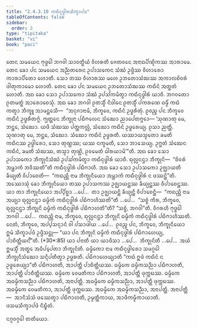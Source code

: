 ```yaml
---
title: "2.4.3.10 ᨠᨳᩥᨶᩩᨴ᩠ᨵᩤᩁᩈᩥᨠ᩠ᨡᩣᨸᨴ"
tableOfContents: false
sidebar:
  order: 2
type: "tipitaka"
basket: "vi"
book: "paci"
---
```



<DynamicBreadcrumb />

<Division number="925" book="paci">

<Paragraph number="2872" book="paci">
ᨲᩮᨶ ᩈᨾᨿᩮᨶ ᨻᩩᨴ᩠ᨵᩮᩤ ᨽᨣᩅᩤ ᩈᩣᩅᨲ᩠ᨳᩥᨿᩴ ᩅᩥᩉᩁᨲᩥ ᨩᩮᨲᩅᨶᩮ ᩋᨶᩣᨳᨸᩥᨱ᩠ᨯᩥᨠᩔ ᩋᩣᩁᩣᨾᩮ. ᨲᩮᨶ ᨡᩮᩣ ᨸᨶ ᩈᨾᨿᩮᨶ ᩋᨬ᩠ᨬᨲᩁᩮᨶ ᩏᨸᩣᩈᨠᩮᨶ ᩈᩴᨥᩴ ᩏᨴ᩠ᨴᩥᩔ ᩅᩥᩉᩣᩁᩮᩣ ᨠᩣᩁᩣᨸᩥᨲᩮᩣ ᩉᩮᩣᨲᩥ. ᩈᩮᩣ ᨲᩔ ᩅᩥᩉᩣᩁᩔ ᨾᩉᩮ ᩏᨽᨲᩮᩣᩈᩴᨥᩔ ᩋᨠᩣᩃᨧᩦᩅᩁᩴ ᨴᩤᨲᩩᨠᩣᨾᩮᩣ ᩉᩮᩣᨲᩥ. ᨲᩮᨶ ᨡᩮᩣ ᨸᨶ ᩈᨾᨿᩮᨶ ᩏᨽᨲᩮᩣᩈᩴᨥᩔ ᨠᨳᩥᨶᩴ ᩋᨲ᩠ᨳᨲᩴ ᩉᩮᩣᨲᩥ. ᩋᨳ ᨡᩮᩣ ᩈᩮᩣ ᩏᨸᩣᩈᨠᩮᩣ ᩈᩴᨥᩴ ᩏᨸᩈᩘᨠᨾᩥᨲ᩠ᩅᩣ ᨠᨳᩥᨶᩩᨴ᩠ᨵᩤᩁᩴ ᨿᩣᨧᩥ. ᨽᨣᩅᨲᩮᩣ ᩑᨲᨾᨲ᩠ᨳᩴ ᩋᩣᩁᩮᩣᨧᩮᩈᩩᩴ. ᩋᨳ ᨡᩮᩣ ᨽᨣᩅᩤ ᩑᨲᩈ᩠ᨾᩥᩴ ᨶᩥᨴᩤᨶᩮ ᩑᨲᩈ᩠ᨾᩥᩴ ᨸᨠᩁᨱᩮ ᨵᨾ᩠ᨾᩥᩴ ᨠᨳᩴ ᨠᨲ᩠ᩅᩣ ᨽᩥᨠ᩠ᨡᩪ ᩋᩣᨾᨶ᩠ᨲᩮᩈᩥ—  “ᩋᨶᩩᨩᩣᨶᩣᨾᩥ, ᨽᩥᨠ᩠ᨡᩅᩮ, ᨠᨳᩥᨶᩴ ᩏᨴ᩠ᨵᩁᩥᨲᩩᩴ. ᩑᩅᨬ᩠ᨧ ᨸᨶ ᨽᩥᨠ᩠ᨡᩅᩮ ᨠᨳᩥᨶᩴ ᩏᨴ᩠ᨵᩁᩥᨲᨻ᩠ᨻᩴ. ᨻ᩠ᨿᨲ᩠ᨲᩮᨶ ᨽᩥᨠ᩠ᨡᩩᨶᩣ ᨸᨭᩥᨻᩃᩮᨶ ᩈᩴᨥᩮᩣ ᨬᩣᨸᩮᨲᨻ᩠ᨻᩮᩣ—
</Paragraph>

</Division>
<Division number="926" book="paci">

<Paragraph number="2873" book="paci">
‘ᩈᩩᨱᩣᨲᩩ ᨾᩮ, ᨽᨶ᩠ᨲᩮ, ᩈᩴᨥᩮᩣ. ᨿᨴᩥ ᩈᩴᨥᩔ ᨸᨲ᩠ᨲᨠᩃᩖᩴ, ᩈᩴᨥᩮᩣ ᨠᨳᩥᨶᩴ ᩏᨴ᩠ᨵᩁᩮᨿ᩠ᨿ. ᩑᩈᩣ ᨬᨲ᩠ᨲᩥ.
</Paragraph>

<Paragraph number="2874" book="paci">
ᩈᩩᨱᩣᨲᩩ ᨾᩮ, ᨽᨶ᩠ᨲᩮ, ᩈᩴᨥᩮᩣ. ᩈᩴᨥᩮᩣ ᨠᨳᩥᨶᩴ ᩏᨴ᩠ᨵᩁᨲᩥ. ᨿᩔᩣᨿᩈ᩠ᨾᨲᩮᩣ ᨡᨾᨲᩥ ᨠᨳᩥᨶᩔ ᩏᨴ᩠ᨵᩤᩁᩮᩣ, ᩈᩮᩣ ᨲᩩᨱ᩠ᩉᩔ; ᨿᩔ ᨶᨠ᩠ᨡᨾᨲᩥ, ᩈᩮᩣ ᨽᩣᩈᩮᨿ᩠ᨿ.
</Paragraph>

<Paragraph number="2875" book="paci">
ᩏᨻ᩠ᨽᨲᩴ ᩈᩴᨥᩮᨶ ᨠᨳᩥᨶᩴ, ᨡᨾᨲᩥ ᩈᩴᨥᩔ, ᨲᩈ᩠ᨾᩣ ᨲᩩᨱ᩠ᩉᩦ, ᩑᩅᨾᩮᨲᩴ ᨵᩤᩁᨿᩣᨾᩦ’”ᨲᩥ.
</Paragraph>

</Division>
<Division number="927" book="paci">

<Paragraph number="2876" book="paci">
ᩋᨳ ᨡᩮᩣ ᩈᩮᩣ ᩏᨸᩣᩈᨠᩮᩣ ᨽᩥᨠ᩠ᨡᩩᨶᩥᩈᩴᨥᩴ ᩏᨸᩈᩘᨠᨾᩥᨲ᩠ᩅᩣ ᨠᨳᩥᨶᩩᨴ᩠ᨵᩤᩁᩴ ᨿᩣᨧᩥ. ᨳᩩᩃᩖᨶᨶ᩠ᨴᩣ ᨽᩥᨠ᩠ᨡᩩᨶᩦ—  “ᨧᩦᩅᩁᩴ ᩋᨾ᩠ᩉᩣᨠᩴ ᨽᩅᩥᩔᨲᩦ”ᨲᩥ ᨠᨳᩥᨶᩩᨴ᩠ᨵᩤᩁᩴ ᨸᨭᩥᨻᩣᩉᩥ. ᩋᨳ ᨡᩮᩣ ᩈᩮᩣ ᩏᨸᩣᩈᨠᩮᩣ ᩏᨩ᩠ᨫᩣᨿᨲᩥ ᨡᩥᨿ᩠ᨿᨲᩥ ᩅᩥᨸᩣᨧᩮᨲᩥ—  “ᨠᨳᨬ᩠ᩉᩥ ᨶᩣᨾ ᨽᩥᨠ᩠ᨡᩩᨶᩥᨿᩮᩣ ᩋᨾ᩠ᩉᩣᨠᩴ ᨠᨳᩥᨶᩩᨴ᩠ᨵᩤᩁᩴ ᨶ ᨴᩔᨶ᩠ᨲᩦ”ᨲᩥ.
</Paragraph>

<Paragraph number="2877" book="paci">
ᩋᩔᩮᩣᩈᩩᩴ ᨡᩮᩣ ᨽᩥᨠ᩠ᨡᩩᨶᩥᨿᩮᩣ ᨲᩔ ᩏᨸᩣᩈᨠᩔ ᩏᨩ᩠ᨫᩣᨿᨶ᩠ᨲᩔ ᨡᩥᨿ᩠ᨿᨶ᩠ᨲᩔ ᩅᩥᨸᩣᨧᩮᨶ᩠ᨲᩔ. ᨿᩣ ᨲᩣ ᨽᩥᨠ᩠ᨡᩩᨶᩥᨿᩮᩣ ᩋᨸ᩠ᨸᩥᨧ᩠ᨨᩣ …ᨸᩮ…  ᨲᩣ ᩏᨩ᩠ᨫᩣᨿᨶ᩠ᨲᩥ ᨡᩥᨿ᩠ᨿᨶ᩠ᨲᩥ ᩅᩥᨸᩣᨧᩮᨶ᩠ᨲᩥ—  “ᨠᨳᨬ᩠ᩉᩥ ᨶᩣᨾ ᩋᨿ᩠ᨿᩣ ᨳᩩᩃᩖᨶᨶ᩠ᨴᩣ ᨵᨾ᩠ᨾᩥᨠᩴ ᨠᨳᩥᨶᩩᨴ᩠ᨵᩤᩁᩴ ᨸᨭᩥᨻᩣᩉᩥᩔᨲᩦ”ᨲᩥ …ᨸᩮ…  “ᩈᨧ᩠ᨧᩴ ᨠᩥᩁ, ᨽᩥᨠ᩠ᨡᩅᩮ, ᨳᩩᩃᩖᨶᨶ᩠ᨴᩣ ᨽᩥᨠ᩠ᨡᩩᨶᩦ ᨵᨾ᩠ᨾᩥᨠᩴ ᨠᨳᩥᨶᩩᨴ᩠ᨵᩤᩁᩴ ᨸᨭᩥᨻᩣᩉᨲᩦ”ᨲᩥ? “ᩈᨧ᩠ᨧᩴ, ᨽᨣᩅᩤ”ᨲᩥ. ᩅᩥᨣᩁᩉᩥ ᨻᩩᨴ᩠ᨵᩮᩤ ᨽᨣᩅᩤ …ᨸᩮ…  ᨠᨳᨬ᩠ᩉᩥ ᨶᩣᨾ, ᨽᩥᨠ᩠ᨡᩅᩮ, ᨳᩩᩃᩖᨶᨶ᩠ᨴᩣ ᨽᩥᨠ᩠ᨡᩩᨶᩦ ᨵᨾ᩠ᨾᩥᨠᩴ ᨠᨳᩥᨶᩩᨴ᩠ᨵᩤᩁᩴ ᨸᨭᩥᨻᩣᩉᩥᩔᨲᩥ. ᨶᩮᨲᩴ, ᨽᩥᨠ᩠ᨡᩅᩮ, ᩋᨸ᩠ᨸᩈᨶ᩠ᨶᩣᨶᩴ ᩅᩤ ᨸᩈᩣᨴᩤᨿ …ᨸᩮ…  ᩑᩅᨬ᩠ᨧ ᨸᨶ, ᨽᩥᨠ᩠ᨡᩅᩮ, ᨽᩥᨠ᩠ᨡᩩᨶᩥᨿᩮᩣ ᩍᨾᩴ ᩈᩥᨠ᩠ᨡᩣᨸᨴᩴ ᩏᨴ᩠ᨴᩥᩈᨶ᩠ᨲᩩ—
</Paragraph>

</Division>
<Division number="928" book="paci">

<Paragraph number="2878" book="paci">
<Emphasis>“ᨿᩣ ᨸᨶ ᨽᩥᨠ᩠ᨡᩩᨶᩦ ᨵᨾ᩠ᨾᩥᨠᩴ ᨠᨳᩥᨶᩩᨴ᩠ᨵᩤᩁᩴ ᨸᨭᩥᨻᩣᩉᩮᨿ᩠ᨿ, ᨸᩣᨧᩥᨲ᩠ᨲᩥᨿᨶ᩺”</Emphasis>ᨲᩥ. (*30*:<Emphasis>85</Emphasis>)
</Paragraph>

</Division>
<Division number="929" book="paci">

<Paragraph number="2879" book="paci">
<Emphasis>ᨿᩣ ᨸᨶᩣ</Emphasis>ᨲᩥ ᨿᩣ ᨿᩣᨴᩥᩈᩣ …ᨸᩮ…  <Emphasis>ᨽᩥᨠ᩠ᨡᩩᨶᩦ</Emphasis>ᨲᩥ …ᨸᩮ…  ᩋᨿᩴ ᩍᨾᩈ᩠ᨾᩥᩴ ᩋᨲ᩠ᨳᩮ ᩋᨵᩥᨸ᩠ᨸᩮᨲᩣ ᨽᩥᨠ᩠ᨡᩩᨶᩦᨲᩥ.
</Paragraph>

<Paragraph number="2880" book="paci">
<Emphasis>ᨵᨾ᩠ᨾᩥᨠᩮᩣ</Emphasis> ᨶᩣᨾ ᨠᨳᩥᨶᩩᨴ᩠ᨵᩤᩁᩮᩣ ᩈᨾᨣ᩠ᨣᩮᩤ ᨽᩥᨠ᩠ᨡᩩᨶᩥᩈᩴᨥᩮᩣ ᩈᨶ᩠ᨶᩥᨸᨲᩥᨲ᩠ᩅᩣ ᩏᨴ᩠ᨵᩁᨲᩥ.
</Paragraph>

<Paragraph number="2881" book="paci">
<Emphasis>ᨸᨭᩥᨻᩣᩉᩮᨿ᩠ᨿᩣ</Emphasis>ᨲᩥ “ᨠᨳᩴ ᩍᨴᩴ ᨠᨳᩥᨶᩴ ᨶ ᩏᨴ᩠ᨵᩁᩮᨿ᩠ᨿᩣ”ᨲᩥ ᨸᨭᩥᨻᩣᩉᨲᩥ, ᩋᩣᨸᨲ᩠ᨲᩥ ᨸᩣᨧᩥᨲ᩠ᨲᩥᨿᩔ.
</Paragraph>

</Division>
<Division number="930" book="paci">

<Paragraph number="2882" book="paci">
ᨵᨾ᩠ᨾᩥᨠᩮ ᨵᨾ᩠ᨾᩥᨠᩈᨬ᩠ᨬᩣ ᨸᨭᩥᨻᩣᩉᨲᩥ, ᩋᩣᨸᨲ᩠ᨲᩥ ᨸᩣᨧᩥᨲ᩠ᨲᩥᨿᩔ. ᨵᨾ᩠ᨾᩥᨠᩮ ᩅᩮᨾᨲᩥᨠᩣ ᨸᨭᩥᨻᩣᩉᨲᩥ, ᩋᩣᨸᨲ᩠ᨲᩥ ᨴᩩᨠ᩠ᨠᨭᩔ. ᨵᨾ᩠ᨾᩥᨠᩮ ᩋᨵᨾ᩠ᨾᩥᨠᩈᨬ᩠ᨬᩣ ᨸᨭᩥᨻᩣᩉᨲᩥ, ᩋᨶᩣᨸᨲ᩠ᨲᩥ. ᩋᨵᨾ᩠ᨾᩥᨠᩮ ᨵᨾ᩠ᨾᩥᨠᩈᨬ᩠ᨬᩣ, ᩋᩣᨸᨲ᩠ᨲᩥ ᨴᩩᨠ᩠ᨠᨭᩔ. ᩋᨵᨾ᩠ᨾᩥᨠᩮ ᩅᩮᨾᨲᩥᨠᩣ, ᩋᩣᨸᨲ᩠ᨲᩥ ᨴᩩᨠ᩠ᨠᨭᩔ. ᩋᨵᨾ᩠ᨾᩥᨠᩮ ᩋᨵᨾ᩠ᨾᩥᨠᩈᨬ᩠ᨬᩣ, ᩋᨶᩣᨸᨲ᩠ᨲᩥ.
</Paragraph>

</Division>
<Division number="931" book="paci">

<Paragraph number="2883" book="paci">
ᩋᨶᩣᨸᨲ᩠ᨲᩥ—  ᩋᩣᨶᩥᩈᩴᩈᩴ ᨴᩔᩮᨲ᩠ᩅᩣ ᨸᨭᩥᨻᩣᩉᨲᩥ, ᩏᨾ᩠ᨾᨲ᩠ᨲᩥᨠᩣᨿ, ᩋᩣᨴᩥᨠᨾ᩠ᨾᩥᨠᩣᨿᩣᨲᩥ.

</Paragraph>
</Division>

<Paragraph number="2884" type="center" book="paci">
ᨴᩈᨾᩈᩥᨠ᩠ᨡᩣᨸᨴᩴ ᨶᩥᨭ᩠ᨮᩥᨲᩴ.

  
ᨶᨣ᩠ᨣᩅᨣ᩠ᨣᩮᩤ ᨲᨲᩥᨿᩮᩣ.
</Paragraph>